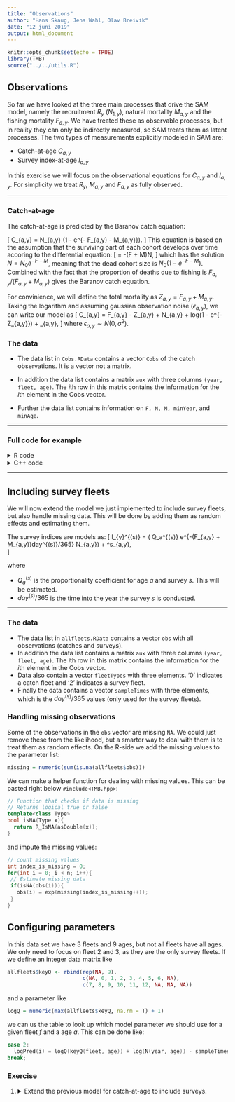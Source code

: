```yaml
---
title: "Observations"
author: "Hans Skaug, Jens Wahl, Olav Breivik"
date: "12 juni 2019"
output: html_document
---
```


```r
knitr::opts_chunk$set(echo = TRUE)
library(TMB)
source("../../utils.R")
```

## **Observations**

So far we have looked at the three main processes that drive the SAM model, namely the recruitment $R_{y}$ ($N_{1,y}$), natural mortality $M_{a,y}$ and the fishing mortality $F_{a,y}$. We have treated these as observable processes, but in reality they can only be indirectly measured, so SAM treats them
as latent processes. The two types of measurements explicitly modeled in SAM are: 

* Catch-at-age $C_{a,y}$
* Survey index-at-age $I_{a,y}$

In this exercise we will focus on the observational equations for $C_{a,y}$ and $I_{a,y}$. 
For simplicity we treat $R_{y}$, $M_{a,y}$ 
and $F_{a,y}$ as fully observed. 

***

### Catch-at-age

The catch-at-age is predicted by the Baranov catch equation: 

\[
  C_{a,y} = \frac{F_{a,y}}{F_{a,y} + M_{a,y}} N_{a,y} (1 - e^{- F_{a,y} - M_{a,y}}).
\]
This equation is based on the assumption that the surviving part of each cohort develops over time 
accoring to the differential equation: 
\[
  \frac{dN}{dt} = -(F + M)N,
\]
which has the solution $N = N_0 e^{-F-M}$, meaning that the dead cohort size is $N_0(1 - e^{-F-M})$. 
Combined with the fact that the proportion of deaths due to fishing is $F_{a,y}/(F_{a,y} + M_{a,y})$ gives the Baranov catch equation.   

For convinience, we will define the total mortality as $Z_{a,y} = F_{a,y} + M_{a,y}$. Taking the logarithm and assuming gaussian observation noise ($\epsilon_{a,y}$), we can write our model as 
\[
  \log C_{a,y} = \log F_{a,y} - \log Z_{a,y} + \log N_{a,y} + log(1 - e^{-Z_{a,y}}) + \epsilon_{a,y},
\]
where $\epsilon_{a,y} \sim N(0,\sigma^2)$. 

### The data 

* The data list in ```Cobs.RData``` contains a vector ```Cobs``` of the catch observations. It is a
vector not a matrix.

* In addition the data list contains a matrix ```aux``` with three columns ```(year, fleet, age)```.
The $i$th row in this matrix contains the information for the $i$th element in the Cobs vector.

* Further the data list contains information on ```F, N, M, minYear```, and ```minAge```. 

*** 


### Full code for example 
<details> 
  <summary> R code </summary> 
```r
include_source("Cobs.R", linesToInclud=c(1:999))
```
</details>

<details> <summary> C++ code</summary>
```r
include_source("Cobs.cpp", linesToInclud=c(1:999))
```
</details>


*** 

## Including survey fleets

We will now extend the model we just implemented to include survey fleets, but also handle missing data. This will be done by adding them as random effects and estimating them. 

The survey indices are models as: 
\[
  \log I_{y}^{(s)} = \log ( Q_a^{(s)} e^{-(F_{a,y} + M_{a,y})day^{(s)}/365} N_{a,y}) + \epsilon^s_{a,y},  
\]

where 

* $Q_a^{(s)}$ is the proportionality coefficient for age $a$ and survey $s$. This will be estimated. 
* $day^{(s)}/365$ is the time into the year the survey $s$ is conducted. 

***

### The data

* The data list in `allfleets.RData` contains a vector `obs` with all observations (catches
and surveys).
* In addition the data list contains a matrix ```aux``` with three columns ```(year, fleet, age)```.
The $i$th row in this matrix contains the information for the $i$th element in the Cobs vector.
* Data also contain a vector ```fleetTypes``` with three elements. ‘0’ indicates a catch fleet
and ‘2’ indicates a survey fleet.
* Finally the data contains a vector `sampleTimes` with three elements, which is the $day^{(s)}/365$
values (only used for the survey fleets).

### Handling missing observations

Some of the observations in the `obs` vector are missing `NA`. We could just remove these from the likelihood, but a smarter way to deal with them is to treat them as random effects. On the R-side we add the missing values to the parameter list: 
```r
missing = numeric(sum(is.na(allfleets$obs)))
```

We can make a helper function for dealing with missing values. This can be pasted right below `#include<TMB.hpp>`: 

```c++
// Function that checks if data is missing 
// Returns logical true or false
template<class Type> 
bool isNA(Type x){
  return R_IsNA(asDouble(x));
}
```

and impute the missing values: 

```c++
// count missing values 
int index_is_missing = 0; 
for(int i = 0; i < n; i++){
 // Estimate missing data
 if(isNA(obs(i))){
   obs(i) = exp(missing(index_is_missing++));
 }
}
```

## Configuring parameters 

In this data set we have 3 fleets and 9 ages, but not all fleets have all ages. We only need to focus on fleet 2 and 3, as they are the only survey fleets. If we define an integer data matrix like 

```r
allfleets$keyQ <- rbind(rep(NA, 9), 
                        c(NA, 0, 1, 2, 3, 4, 5, 6, NA),
                        c(7, 8, 9, 10, 11, 12, NA, NA, NA))
```

and a parameter like 

```r
logQ = numeric(max(allfleets$keyQ, na.rm = T) + 1)
```

we can us the table to look up which model parameter we should use for a given fleet $f$ and a age $a$. This can be done like: 

```c++ 
case 2:
  logPred(i) = logQ(keyQ(fleet, age)) + log(N(year, age)) - sampleTimes(fleet) * Z; 
break; 
```

### Exercise 

1. 
<details> 
  <summary> Extend the previous model for catch-at-age to include surveys. </summary> 
